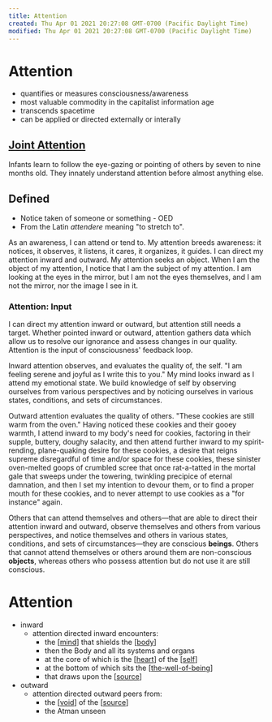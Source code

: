 ```yaml
---
title: Attention
created: Thu Apr 01 2021 20:27:08 GMT-0700 (Pacific Daylight Time)
modified: Thu Apr 01 2021 20:27:08 GMT-0700 (Pacific Daylight Time)
---
```


# Attention

- quantifies or measures consciousness/awareness
- most valuable commodity in the capitalist information age
- transcends spacetime
- can be applied or directed externally or interally

## [Joint Attention](https://www.wikiwand.com/en/Joint_attention)

Infants learn to follow the eye-gazing or pointing of others by seven to nine months old. They innately understand attention before almost anything else.

## Defined

- Notice taken of someone or something - OED
- From the Latin _attendere_ meaning "to stretch to".

As an awareness, I can attend or tend to. My attention breeds awareness: it notices, it observes, it listens, it cares, it organizes, it guides. I can direct my attention inward and outward. My attention seeks an object. When I am the object of my attention, I notice that I am the subject of my attention. I am looking at the eyes in the mirror, but I am not the eyes themselves, and I am not the mirror, nor the image I see in it.

### Attention: Input

I can direct my attention inward or outward, but attention still needs a target. Whether pointed inward or outward, attention gathers data which allow us to resolve our ignorance and assess changes in our quality. Attention is the input of consciousness' feedback loop.

Inward attention observes, and evaluates the quality of, the self. "I am feeling serene and joyful as I write this to you." My mind looks inward as I attend my emotional state. We build knowledge of self by observing ourselves from various perspectives and by noticing ourselves in various states, conditions, and sets of circumstances.

Outward attention evaluates the quality of others. "These cookies are still warm from the oven." Having noticed these cookies and their gooey warmth, I attend inward to my body's need for cookies, factoring in their supple, buttery, doughy salacity, and then attend further inward to my spirit-rending, plane-quaking desire for these cookies, a desire that reigns supreme disregardful of time and/or space for these cookies, these sinister oven-melted goops of crumbled scree that once rat-a-tatted in the mortal gale that sweeps under the towering, twinkling precipice of eternal damnation, and then I set my intention to devour them, or to find a proper mouth for these cookies, and to never attempt to use cookies as a "for instance" again.

Others that can attend themselves and others—that are able to direct their attention inward and outward, observe themselves and others from various perspectives, and notice themselves and others in various states, conditions, and sets of circumstances—they are conscious **beings**. Others that cannot attend themselves or others around them are non-conscious **objects**, whereas others who possess attention but do not use it are still conscious.

# Attention

- inward
  - attention directed inward encounters:
    - the [[mind]] that shields the [[body]]
    - then the Body and all its systems and organs
    - at the core of which is the [[heart]] of the [[self]]
    - at the bottom of which sits the [[the-well-of-being]]
    - that draws upon the [[source]]
- outward
  - attention directed outward peers from:
    - the [[void]] of the [[source]]
    - the Atman unseen

[//begin]: # "Autogenerated link references for markdown compatibility"
[mind]: mind "Mind"
[body]: body "Body"
[heart]: heart "Heart"
[self]: self "self"
[the-well-of-being]: ../intend/the-well-of-being "The Well of Being"
[source]: source "Source"
[void]: void "void"
[source]: source "Source"
[//end]: # "Autogenerated link references"
